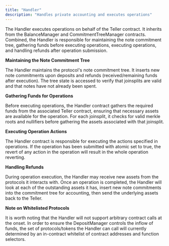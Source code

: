 ```yaml
---
title: "Handler"
description: "Handles private accounting and executes operations"
---
```


The Handler executes operations on behalf of the Teller contract. It inherits from the BalanceManager and CommitmentTreeManager contracts. Combined, the Handler is responsible for maintaining the note commitment tree, gathering funds before executing operations, executing operations, and handling refunds after operation submission.

**Maintaining the Note Commitment Tree**

The Handler maintains the protocol's note commitment tree. It inserts new note commitments upon deposits and refunds (received/remaining funds after execution). The tree state is accessed to verify that joinsplits are valid and that notes have not already been spent.

**Gathering Funds for Operations**

Before executing operations, the Handler contract gathers the required funds from the associated Teller contract, ensuring that necessary assets are available for the operation. For each joinsplit, it checks for valid merkle roots and nullifiers before gathering the assets associated with that joinsplit.

**Executing Operation Actions**

The Handler contract is responsible for executing the actions specified in operations. If the operation has been submitted with atomic set to true, the revert of any action in the operation will result in the whole operation reverting.

**Handling Refunds**

During operation execution, the Handler may receive new assets from the protocols it interacts with. Once an operation is completed, the Handler will look at each of the outstanding assets it has, insert new note commitments into the commitment tree for accounting, then send the underlying assets back to the Teller.

**Note on Whitelisted Protocols**

It is worth noting that the Handler will not support arbitrary contract calls at the onset. In order to ensure the DepositManager controls the inflow of funds, the set of protocols/tokens the Handler can call will currently determined by an in-contract whitelist of contract addresses and function selectors.